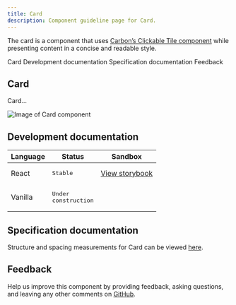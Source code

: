 ```yaml
---
title: Card
description: Component guideline page for Card.
---
```


<PageDescription>

The card is a component that uses [Carbon’s Clickable Tile component](https://www.carbondesignsystem.com/components/tile/code/?&_ga=2.57702058.1857981228.1594645810-98205212.1592938803#clickable-tile) while presenting content in a concise and readable style.

</PageDescription>

<AnchorLinks>

<AnchorLink>Card</AnchorLink>
<AnchorLink>Development documentation</AnchorLink>
<AnchorLink>Specification documentation</AnchorLink>
<AnchorLink>Feedback</AnchorLink>

</AnchorLinks>

## Card
Card...

![Image of Card component](../../images/component/Card/)


## Development documentation

| Language      | Status        | Sandbox                                                                              |
| ------------- | -----------   | ------------------------------------------------------------------------             |
| React         | <div><span class="bx--tag bx--tag--green"><pre>Stable</pre></span></div>        | [View storybook](https://ibmdotcom-react.mybluemix.net/?path=/story/components-card--static)     |
| Vanilla       | <div><span class="bx--tag bx--tag--cool-gray"><pre>Under construction</pre></span></div>  |

## Specification documentation

Structure and spacing measurements for Card can be viewed [here]().

## Feedback

Help us improve this component by providing feedback, asking questions, and leaving any other comments on [GitHub]().

